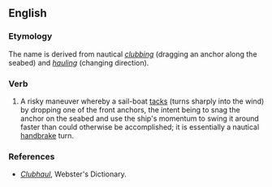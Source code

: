 ==English==

===Etymology===
The name is derived from nautical ''[[clubbing]]'' (dragging an anchor along the seabed) and ''[[hauling]]'' (changing direction).


===Verb===
{{en-verb}}

# A risky maneuver whereby a sail-boat [[tacks]] (turns sharply into the wind) by dropping one of the front anchors, the intent being to snag the anchor on the seabed and use the ship's momentum to swing it around faster than could otherwise be accomplished; it is essentially a nautical [[handbrake]] turn.

===References===
*''[http://www.webster-dictionary.net/definition/Clubhaul Clubhaul]'', Webster's Dictionary.